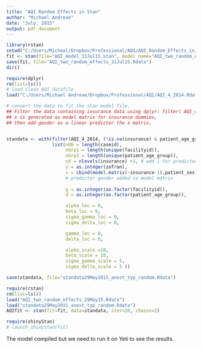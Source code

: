 ```yaml
---
title: "AQI Random Effects in Stan"
author: "Michael Andreae"
date: "July, 2015"
output: pdf_document
---
```



```r
library(rstan)
setwd("C:/Users/Micheal/Dropbox/Professional/AQI/AQI_Random_Effects_in_Stan")
fit <- stan(file="AQI_model_31Jul15.stan", model_name="AQI_two_random_effects_31Jul15", iter=20, chains=2)
save(fit, file="AQI_two_random_effects_31Jul15.Rdata")
dir()
```

```r
require(dplyr)
rm(list=ls())
# load clean AQI datafile
load("C:/Users/Michael Andreae/Dropbox/Professional/AQI/AQI_4_2014.Rdata")

# convert the data to fit the stan model file,
## Filter the data containing insurance data using dplyr: filter( AQI_4_2014, !is.na(insurance),
## x is generated as model matrix for insurance dummies,
## then add gender as a linear predictor the x matrix,


standata <- with(filter(AQI_4_2014, (!is.na(insurance) & patient_age_group != -1)), 
                 list(nOb = length(caseid), 
                      nGrp1 = length(unique(facilityid)), 
                      nGrp2 = length(unique(patient_age_group)), 
                      nX = nlevels(insurance) +1, # add 1 for predictor gender
                      y = as.integer(zofran), 
                      x = cbind(model.matrix(~insurance-1),patient_sex), 
                      # predictor gender added to model matrix
                      
                      g = as.integer(as.factor(facilityid)),                      
                      d = as.integer(as.factor(patient_age_group)),

                      alpha_loc = 0,
                      beta_loc = 0, 
                      sigma_gamma_loc = 0,                       
                      sigma_delta_loc = 0, 

                      gamma_loc = 0,                       
                      delta_loc = 0,

                      alpha_scale =10,
                      beta_scale = 10, 
                      sigma_gamma_scale = 5, 
                      sigma_delta_scale = 5 ))

save(standata, file="standata29May2015_anest_typ_random.Rdata")

```

```r
require(rstan)
rm(list=ls())
load("AQI_two_random_effects_29May15.Rdata")
load("standata29May2015_anest_typ_random.Rdata")
AQIfit <- stan(fit=fit, data=standata, iter=20, chains=2)

require(shinyStan)
# launch_shinystan(fit)
```

The model compiled but we need to run it on Yeti to see the results.



